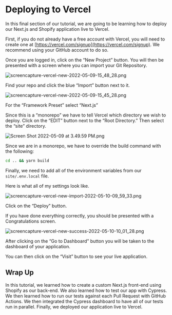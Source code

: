 # Deploying to Vercel

In this final section of our tutorial, we are going to be learning how to deploy our Next.js and Shopify application live to Vercel.

First, if you do not already have a free account with Vercel, you will need to create one at [https://vercel.com/signup](https://vercel.com/signup). We recommend using your GitHub account to do so.

Once you are logged in, click on the “New Project” button. You will then be presented with a screen where you can import your Git Repository.

![screencapture-vercel-new-2022-05-09-15_48_28.png](/images/tutorials/next-js-and-shopify-store/deploying-to-vercel/screencapture-vercel-new-2022-05-09-15_48_28.png)

Find your repo and click the blue “Import” button next to it.

![screencapture-vercel-new-2022-05-09-15_45_28.png](/images/tutorials/next-js-and-shopify-store/deploying-to-vercel/screencapture-vercel-new-2022-05-09-15_45_28.png)

For the “Framework Preset” select “Next.js”

Since this is a “monorepo” we have to tell Vercel which directory we wish to deploy. Click on the “EDIT” button next to the “Root Directory.” Then select the “site” directory.

![Screen Shot 2022-05-09 at 3.49.59 PM.png](/images/tutorials/next-js-and-shopify-store/deploying-to-vercel/Screen_Shot_2022-05-09_at_3.49.59_PM.png)

Since we are in a monorepo, we have to override the build command with the following:

```bash
cd .. && yarn build
```

Finally, we need to add all of the environment variables from our `site/.env.local` file.

Here is what all of my settings look like.

![screencapture-vercel-new-import-2022-05-10-09_59_33.png](/images/tutorials/next-js-and-shopify-store/deploying-to-vercel/screencapture-vercel-new-import-2022-05-10-09_59_33.png)

Click on the “Deploy” button.

If you have done everything correctly, you should be presented with a Congratulations screen.

![screencapture-vercel-new-success-2022-05-10-10_01_28.png](/images/tutorials/next-js-and-shopify-store/deploying-to-vercel/screencapture-vercel-new-success-2022-05-10-10_01_28.png)

After clicking on the “Go to Dashboard” button you will be taken to the dashboard of your application.

You can then click on the “Visit” button to see your live application.

## Wrap Up

In this tutorial, we learned how to create a custom Next.js front-end using Shopify as our back-end. We also learned how to test our app with Cypress. We then learned how to run our tests against each Pull Request with GitHub Actions. We then integrated the Cypress dashboard to have all of our tests run in parallel. Finally, we deployed our application live to Vercel.

